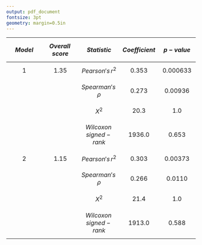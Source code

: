 ```yaml
---
output: pdf_document
fontsize: 3pt 
geometry: margin=0.5in
---
```



|$$Model$$ |  $$Overall \, score$$   |$$Statistic$$| $$Coefficient$$ | $$p-value$$|
|:-:|---|---|---|---|
| $$1$$|  $$1.35$$ | $$Pearson's\, r^{2}$$  |$$0.353$$  | $$0.000633$$  |   
|   |   | $$Spearman's\, \rho$$  | $$0.273$$  | $$0.00936$$  |   
|   |   | $$X^{2}$$  | $$20.3$$  | $$1.0$$  |   
|   |   | $$Wilcoxon \,signed-rank$$  | $$1936.0$$  | $$0.653$$  |   
| $$2$$|  $$1.15$$ | $$Pearson's\, r^{2}$$  | $$0.303$$ | $$0.00373$$  |   
|   |   | $$Spearman's\, \rho$$  |  $$0.266$$ |  $$0.0110$$ |   
|   |   | $$X^{2}$$  | $$21.4$$  | $$1.0$$  |   
|   |   | $$Wilcoxon \,signed-rank$$  |  $$1913.0$$ | $$0.588$$  |   
